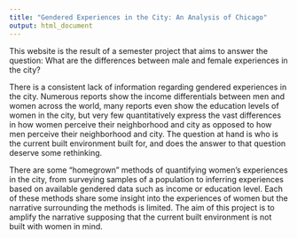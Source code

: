 ```yaml
---
title: "Gendered Experiences in the City: An Analysis of Chicago"
output: html_document
---
```


This website is the result of a semester project that aims to answer the question: What are the differences between male and female experiences in the city?

There is a consistent lack of information regarding gendered experiences in the city. Numerous reports show the income differentials between men and women across the world, many reports even show the education levels of women in the city, but very few quantitatively express the vast differences in how women perceive their neighborhood and city as opposed to how men perceive their neighborhood and city. The question at hand is who is the current built environment built for, and does the answer to that question deserve some rethinking. 

There are some “homegrown” methods of quantifying women’s experiences in the city, from surveying samples of a population to inferring experiences based on available gendered data such as income or education level. Each of these methods share some insight into the experiences of women but the narrative surrounding the methods is limited. The aim of this project is to amplify the narrative supposing that the current built environment is not built with women in mind.

